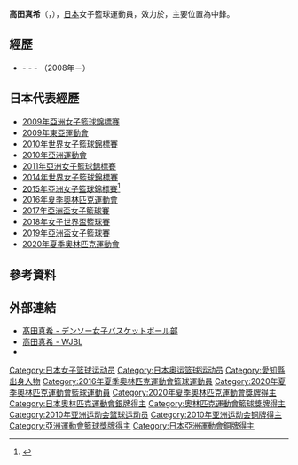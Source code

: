 {{Infobox basketball biography
| name         = 高田真希
| image        = Takada maki.jpg
| alt          =  
| caption      = 
| number       = 8
| team         = 電裝鳶尾花
| position     = 中鋒
| birth_date   = {{birth date and age|1989|8|23|df=y}} 
| birth_place  = {{JPN}}[[愛知縣|愛知縣]][[豐橋市|豐橋市]]
| nationality  = {{JPN}} 
| height_m     = 1.83
| weight_kg    = 74
| death_date   = 
| death_place  =  
| highschool   = {{link-ja|櫻花學園高等學校|桜花学園高等学校}}
| college      = 
| career_start = 2008年 
| career_end   = 
| teams        = {{link-ja|電裝鳶尾花|デンソーアイリス}}（2008－）
| coach        =  
| highlights   = 2008-09賽季[[日本女子籃球聯盟|W聯盟]]最佳新人<br />2013-14賽季W聯盟例行賽MVP
| medaltemplates =
{{MedalSport | 女子[[籃球|籃球]] }}
{{MedalCountry | {{JPN}} }}
{{MedalCompetition | [[奧林匹克運動會|奧林匹克運動會]] }}
{{MedalSilver | [[2020年夏季奧林匹克運動會|2020年 東京]] | [[2020年夏季奧林匹克運動會女子籃球比賽|女子籃球]] }}
{{MedalCompetition | [[亞洲運動會|亞洲運動會]] }}
{{MedalBronze | [[2010年亞洲運動會|2010年 廣州]] | [[2010年亞洲運動會籃球比賽|女子籃球]] }}
{{MedalCompetition | [[亞洲女子籃球錦標賽|亞洲女子籃球錦標賽]] }}
{{MedalGold | [[2015年亞洲女子籃球錦標賽|2015年 武漢]] | 女子籃球 }}
{{MedalGold | [[2017年亞洲盃女子籃球賽|2017年 班加羅爾]] | 女子籃球 }}
{{MedalGold | [[2019年亞洲盃女子籃球賽|2019年 班加羅爾]] | 女子籃球 }}
{{MedalBronze | [[2009年亞洲女子籃球錦標賽|2009年 清奈]] | 女子籃球 }}
{{MedalBronze | [[2011年亞洲女子籃球錦標賽|2011年 大村]] | 女子籃球 }}
{{MedalCompetition | [[東亞運動會|東亞運動會]] }}
{{MedalBronze | [[2009年東亞運動會|2009年 香港]] | [[2009年東亞運動會籃球比賽|女子籃球]] }}
}}
{{japanese|japanese=高田 真希|kana=たかだ まき|romaji=Takada Maki}}
'''高田真希'''（{{jpn|j=高田 真希|hg=たかだ まき|rm=Takada Maki}}，{{bd|1989年|8月23日|catIdx=Takada, Maki}}），[[日本|日本]]女子籃球運動員，效力於{{link-ja|電裝鳶尾花|デンソーアイリス}}，主要位置為中鋒。

== 經歷 ==
* {{link-ja|豐橋市立津田小學校|豊橋市立津田小学校}} - {{link-ja|豐橋市立北部中學校|豊橋市立北部中学校}} - {{link-ja|櫻花學園高等學校|桜花学園高等学校}} - {{link-ja|電裝鳶尾花|デンソーアイリス}}（2008年－）

== 日本代表經歷 ==
* [[2009年亞洲女子籃球錦標賽|2009年亞洲女子籃球錦標賽]]
* [[2009年東亞運動會|2009年東亞運動會]]
* [[2010年世界女子籃球錦標賽|2010年世界女子籃球錦標賽]]
* [[2010年亞洲運動會|2010年亞洲運動會]]
* [[2011年亞洲女子籃球錦標賽|2011年亞洲女子籃球錦標賽]]
* [[2014年世界女子籃球錦標賽|2014年世界女子籃球錦標賽]]
* [[2015年亞洲女子籃球錦標賽|2015年亞洲女子籃球錦標賽]]<ref>{{Cite web |url=http://sports.ltn.com.tw/news/breakingnews/1425543 |title=女籃》日本啟程飛往中國 目標衛冕亞錦賽冠軍 |publisher=[[自由時報|自由時報]] |date=2015-08-27 |accessdate=2016-07-03 |archive-date=2015-10-06 |archive-url=https://web.archive.org/web/20151006053939/http://sports.ltn.com.tw/news/breakingnews/1425543 |dead-url=no }}</ref>
* [[2016年夏季奧林匹克運動會|2016年夏季奧林匹克運動會]]
* [[2017年亞洲盃女子籃球賽|2017年亞洲盃女子籃球賽]]
* [[2018年女子世界盃籃球賽|2018年女子世界盃籃球賽]]
* [[2019年亞洲盃女子籃球賽|2019年亞洲盃女子籃球賽]]
* [[2020年夏季奧林匹克運動會|2020年夏季奧林匹克運動會]]

== 參考資料 ==
{{reflist}}

== 外部連結 ==
* [https://web.archive.org/web/20160807030236/http://www.denso-iris.jp/%E9%81%B8%E6%89%8B-%E3%82%B9%E3%82%BF%E3%83%83%E3%83%95%E7%B4%B9%E4%BB%8B/8%E9%AB%99%E7%94%B0%E7%9C%9F%E5%B8%8C 髙田真希 - デンソー女子バスケットボール部] {{ja icon}}
* [http://www.wjbl.org/player/?rs=420&pi=771 高田真希 - WJBL] {{Wayback|url=http://www.wjbl.org/player/?rs=420&pi=771 |date=20160826110246 }} {{ja icon}}
* {{twitter|takada08}}

{{WJBL常规赛最有价值球员}}
{{2010年女篮世锦赛日本队阵容}}
{{2014年女篮世锦赛日本队阵容}}
{{2016年夏季奧運會日本國家女子籃球隊}}
{{2018年女篮世界杯日本队阵容}}
{{2020年夏季奧運會日本女子籃球陣容}}

{{Authority control}}
{{DEFAULTSORT:Takada, Maki}}
[[Category:日本女子篮球运动员|Category:日本女子篮球运动员]]
[[Category:日本奥运篮球运动员|Category:日本奥运篮球运动员]]
[[Category:愛知縣出身人物|Category:愛知縣出身人物]]
[[Category:2016年夏季奧林匹克運動會籃球運動員|Category:2016年夏季奧林匹克運動會籃球運動員]]
[[Category:2020年夏季奧林匹克運動會籃球運動員|Category:2020年夏季奧林匹克運動會籃球運動員]]
[[Category:2020年夏季奧林匹克運動會獎牌得主|Category:2020年夏季奧林匹克運動會獎牌得主]]
[[Category:日本奧林匹克運動會銀牌得主|Category:日本奧林匹克運動會銀牌得主]]
[[Category:奧林匹克運動會籃球獎牌得主|Category:奧林匹克運動會籃球獎牌得主]]
[[Category:2010年亚洲运动会篮球运动员|Category:2010年亚洲运动会篮球运动员]]
[[Category:2010年亚洲运动会铜牌得主|Category:2010年亚洲运动会铜牌得主]]
[[Category:亞洲運動會籃球獎牌得主|Category:亞洲運動會籃球獎牌得主]]
[[Category:日本亞洲運動會銅牌得主|Category:日本亞洲運動會銅牌得主]]